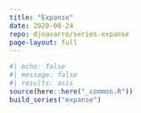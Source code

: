 ```yaml
---
title: "Expanse"
date: 2020-08-24
repo: djnavarro/series-expanse
page-layout: full
---
```

   
::: {.grid}
  
```r
#| echo: false
#| message: false
#| results: asis
source(here::here("_common.R"))
build_series("expanse")
```
   
:::
   
